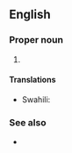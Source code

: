 ==English==

===Proper noun===
{{en-proper noun|head=[[united|United]] [[republic|Republic]] of [[Tanzania]]}}

# {{n-g|The official name of [[Tanzania]].|lang=en}}

====Translations====
{{trans-top|official name of Tanzania}}
* Swahili: {{t|sw|Jamhuri ya Muungano wa Tanzania}}
{{trans-mid}}
{{trans-bottom}}

===See also===
* {{pedia}}